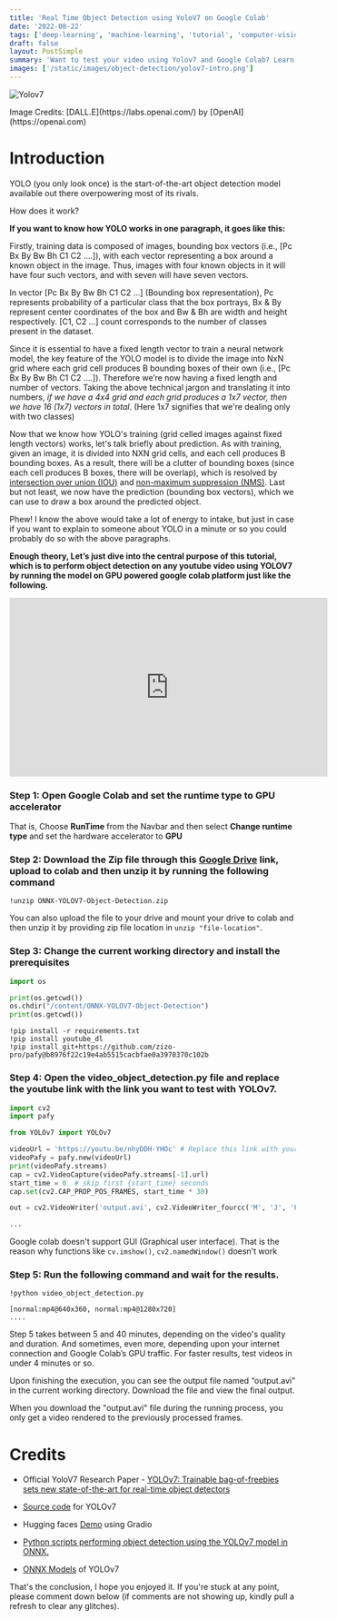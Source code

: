 ```yaml
---
title: 'Real Time Object Detection using YoloV7 on Google Colab'
date: '2022-08-22'
tags: ['deep-learning', 'machine-learning', 'tutorial', 'computer-vision']
draft: false
layout: PostSimple
summary: 'Want to test your video using Yolov7 and Google Colab? Learn how to make real-time object detection using your own videos in this tutorial'
images: ['/static/images/object-detection/yolov7-intro.png']
---
```


![Yolov7](/static/images/object-detection/yolov7-intro.png)

<div style={{textAlign:"center"}}>Image Credits: [DALL.E](https://labs.openai.com/) by [OpenAI](https://openai.com)</div>

# Introduction

YOLO (you only look once) is the start-of-the-art object detection model available out there overpowering most of its rivals. 

How does it work?

**If you want to know how YOLO works in one paragraph, it goes like this:**
	
Firstly, training data is composed of images, bounding box vectors (i.e., [Pc Bx By Bw Bh C1 C2 ....]), with each vector representing a box around a known object in the image. Thus, images with four known objects in it will have four such vectors, and with seven will have seven vectors.

<Block type="Note">In vector [Pc Bx By Bw Bh C1 C2 ...] (Bounding box representation), Pc represents probability of a particular class that the box portrays, Bx & By represent center coordinates of the box and Bw & Bh are width and height respectively. [C1, C2 ...] count corresponds to the number of classes present in the dataset.</Block>

Since it is essential to have a fixed length vector to train a neural network model, the key feature of the YOLO model is to divide the image into NxN grid where each grid cell produces B bounding boxes of their own (i.e.,  [Pc Bx By Bw Bh C1 C2 ....]). Therefore we’re now having a fixed length and number of vectors. Taking the above technical jargon and translating it into numbers, _if we have a 4x4 grid and each grid produces a 1x7 vector, then we have 16 (1x7) vectors in total_. (Here 1x7 signifies that we're dealing only with two classes) 
	
Now that we know how YOLO's training (grid celled images against fixed length vectors) works, let's talk briefly about prediction. As with training, given an image, it is divided into NXN grid cells, and each cell produces B bounding boxes. As a result, there will be a clutter of bounding boxes (since each cell produces B boxes, there will be overlap), which is resolved by [intersection over union (IOU)](https://medium.com/analytics-vidhya/iou-intersection-over-union-705a39e7acef#:~:text=IOU(Intersection%20over%20Union)%20is,fits%20perfectly%20around%20an%20object.) and [non-maximum suppression (NMS)](https://learnopencv.com/non-maximum-suppression-theory-and-implementation-in-pytorch/). Last but not least, we now have the prediction (bounding box vectors), which we can use to draw a box around the predicted object.

Phew! I know the above would take a lot of energy to intake, but just in case if you want to explain to someone about YOLO in a minute or so you could probably do so with the above paragraphs.

**Enough theory, Let’s just dive into the central purpose of this tutorial, which is to perform object detection on any youtube video using YOLOV7 by running the model on GPU powered google colab platform just like the following.**


<iframe width="560" height="315" src="https://www.youtube.com/embed/bQwHIDn_tqQ" title="YouTube video player" frameborder="0" allow="accelerometer; autoplay; clipboard-write; encrypted-media; gyroscope; picture-in-picture" allowfullscreen></iframe>


### Step 1: Open Google Colab and set the runtime type to GPU accelerator

That is, Choose **RunTime** from the Navbar and then select **Change runtime type** and set the hardware accelerator to **GPU**

### Step 2: Download the Zip file through this [Google Drive](https://drive.google.com/drive/folders/1cDQwVkMBdfr3qRYW_rGW4v8VmwDGiWtn?usp=sharing) link, upload to colab and then unzip it by running the following command

```shell
!unzip ONNX-YOLOV7-Object-Detection.zip
```

<Block type="QuickTip">You can also upload the file to your drive and mount your drive to colab and then unzip it by providing zip file location in `unzip "file-location"`.</Block>

### Step 3: Change the current working directory and install the prerequisites 
```python
import os

print(os.getcwd())
os.chdir("/content/ONNX-YOLOV7-Object-Detection")
print(os.getcwd())
```

```shell
!pip install -r requirements.txt
!pip install youtube_dl
!pip install git+https://github.com/zizo-pro/pafy@b8976f22c19e4ab5515cacbfae0a3970370c102b
```

### Step 4: Open the video_object_detection.py file and replace the youtube link with the link you want to test with YOLOv7.
```py {6}
import cv2
import pafy

from YOLOv7 import YOLOv7

videoUrl = 'https://youtu.be/nhyDDH-YHOc' # Replace this link with your custom youtube video link
videoPafy = pafy.new(videoUrl)
print(videoPafy.streams)
cap = cv2.VideoCapture(videoPafy.streams[-1].url)
start_time = 0  # skip first {start_time} seconds
cap.set(cv2.CAP_PROP_POS_FRAMES, start_time * 30)

out = cv2.VideoWriter('output.avi', cv2.VideoWriter_fourcc('M', 'J', 'P', 'G'), 30, (1280, 720))

...

```
<Block type="Note">Google colab doesn't support GUI (Graphical user interface). That is the reason why functions like `cv.imshow()`, `cv2.namedWindow()` doesn't work </Block>

### Step 5: Run the following command and wait for the results. 

```shell
!python video_object_detection.py
```

```shell:Output
[normal:mp4@640x360, normal:mp4@1280x720]
....
```


Step 5 takes between 5 and 40 minutes, depending on the video's quality and duration. And sometimes, even more, depending upon your internet connection and Google Colab’s GPU traffic. For faster results, test videos in under 4 minutes or so.


Upon finishing the execution, you can see the output file named “output.avi” in the current working directory. Download the file and view the final output.

<Block type="QuickTip">When you download the "output.avi" file during the running process, you only get a video rendered to the previously processed frames.</Block>

# Credits

- Official YoloV7 Research Paper - [YOLOv7: Trainable bag-of-freebies sets new state-of-the-art for real-time object detectors](https://arxiv.org/abs/2207.02696)

- [Source code](https://github.com/ibaiGorordo/ONNX-YOLOv7-Object-Detection) for YOLOv7 

- Hugging faces [Demo](https://huggingface.co/spaces/akhaliq/yolov7) using Gradio

- [Python scripts performing object detection using the YOLOv7 model in ONNX.](https://github.com/ibaiGorordo/ONNX-YOLOv7-Object-Detection)

- [ONNX Models](https://github.com/PINTO0309/PINTO_model_zoo/tree/main/307_YOLOv7) of YOLOv7

That's the conclusion, I hope you enjoyed it. If you're stuck at any point, please comment down below (if comments are not showing up, kindly pull a refresh to clear any glitches).

